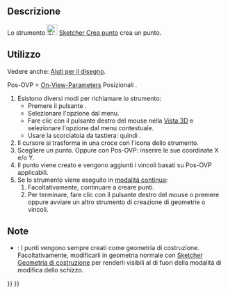 <languages/>

{{Docnav/it
|[[Sketcher_StopOperation/it|Interrompi l'operazione]]
|[[Sketcher_CreatePolyline/it|Polilinea]]
|[[Sketcher_Workbench/it|Sketcher]]
|IconL=Sketcher_StopOperation.svg
|IconR=Sketcher_CreatePolyline.svg
|IconC=Workbench_Sketcher.svg
}}

{{GuiCommand/it
|Name=Sketcher CreatePoint
|Name/it=Sketcher Crea punto
|MenuLocation=Schizzo → Geometrie Sketcher → Crea punto
|Workbenches=[[Sketcher_Workbench/it|Sketcher]]
|Shortcut={{KEY|G}} {{KEY|Y}}
}}

<span id="Description"></span>
==Descrizione==

Lo strumento [[Image:Sketcher_CreatePoint.svg|24px]] [[Sketcher_CreatePoint/it|Sketcher Crea punto]] crea un punto.

<span id="Usage"></span>
==Utilizzo==

Vedere anche: [[Sketcher_Workbench/it#Drawing_aids|Aiuti per il disegno]].

Pos-OVP = [[Sketcher_Preferences/it#Generale|On-View-Parameters]] Posizionali . {{Version/it|1.0}}

# Esistono diversi modi per richiamare lo strumento:
#* Premere il pulsante {{Button|[[Image:Sketcher_CreatePoint.svg|16px]] [[Sketcher_CreatePoint/it|Crea punto]]}}.
#* Selezionare l'opzione {{MenuCommand|Schizzo → Geometrie Sketcher → [[Image:Sketcher_CreatePoint.svg|16px]] Crea punto}} dal menu.
#* Fare clic con il pulsante destro del mouse nella [[3D_view/it|Vista 3D]] e selezionare l'opzione {{MenuCommand|[[Image:Sketcher_CreatePoint.svg|16px]] Crea punto}} dal menu contestuale.
#* Usare la scorciatoia da tastiera: {{KEY|G}} quindi {{KEY|Y}}.
# Il cursore si trasforma in una croce con l'icona dello strumento.
# Scegliere un punto. Oppure con Pos-OVP: inserire le sue coordinate X e/o Y.
# Il punto viene creato e vengono aggiunti i vincoli basati su Pos-OVP applicabili.
# Se lo strumento viene eseguito in [[Sketcher_Workbench/it#Continue_modes|modalità continua]]:
## Facoltativamente, continuare a creare punti.
## Per terminare, fare clic con il pulsante destro del mouse o premere {{KEY|Esc}} oppure avviare un altro strumento di creazione di geometrie o vincoli.

<span id="Notes"></span>
==Note==

* {{VersionMinus/it|0.21}}: I punti vengono sempre creati come geometria di costruzione. Facoltativamente, modificarli in geometria normale con [[Sketcher_ToggleConstruction/it|Sketcher Geometria di costruzione]] per renderli visibili al di fuori della modalità di modifica dello schizzo.


{{Docnav/it
|[[Sketcher_StopOperation/it|Interrompi l'operazione]]
|[[Sketcher_CreatePolyline/it|Polilinea]]
|[[Sketcher_Workbench/it|Sketcher]]
|IconL=Sketcher_StopOperation.svg
|IconR=Sketcher_CreatePolyline.svg
|IconC=Workbench_Sketcher.svg
}}

{{Sketcher_Tools_navi{{#translation:}}}}
{{Userdocnavi{{#translation:}}}}